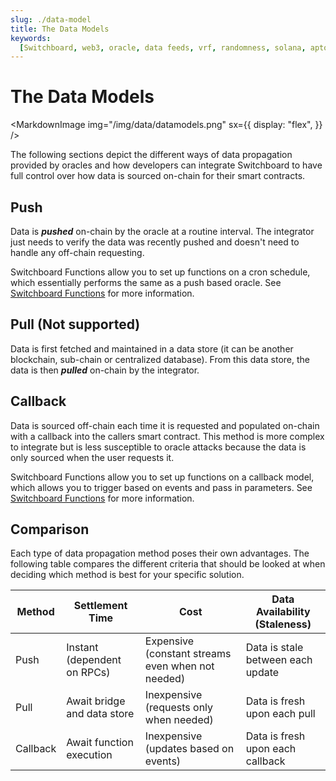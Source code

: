 ```yaml
---
slug: ./data-model
title: The Data Models
keywords:
  [Switchboard, web3, oracle, data feeds, vrf, randomness, solana, aptos]
---
```



# The Data Models

<MarkdownImage
  img="/img/data/datamodels.png"
  sx={{
    display: "flex",
  }}
/>

The following sections depict the different ways of data propagation provided by
oracles and how developers can integrate Switchboard to have full control over
how data is sourced on-chain for their smart contracts.

## Push

Data is _**pushed**_ on-chain by the oracle at a routine interval. The
integrator just needs to verify the data was recently pushed and doesn't need to
handle any off-chain requesting.

Switchboard Functions allow you to set up functions on a cron schedule, which
essentially performs the same as a push based oracle. See
[Switchboard Functions](/functions) for more information.

## Pull (Not supported)

Data is first fetched and maintained in a data store (it can be another
blockchain, sub-chain or centralized database). From this data store, the data
is then _**pulled**_ on-chain by the integrator.

## Callback

Data is sourced off-chain each time it is requested and populated on-chain with
a callback into the callers smart contract. This method is more complex to
integrate but is less susceptible to oracle attacks because the data is only
sourced when the user requests it.

Switchboard Functions allow you to set up functions on a callback model, which
allows you to trigger based on events and pass in parameters. See
[Switchboard Functions](/functions) for more information.

## Comparison

Each type of data propagation method poses their own advantages. The following
table compares the different criteria that should be looked at when deciding
which method is best for your specific solution.

| Method   | Settlement Time             | Cost                                              | Data Availability (Staleness)     |
| -------- | --------------------------- | ------------------------------------------------- | --------------------------------- |
| Push     | Instant (dependent on RPCs) | Expensive (constant streams even when not needed) | Data is stale between each update |
| Pull     | Await bridge and data store | Inexpensive (requests only when needed)           | Data is fresh upon each pull      |
| Callback | Await function execution    | Inexpensive (updates based on events)             | Data is fresh upon each callback  |
